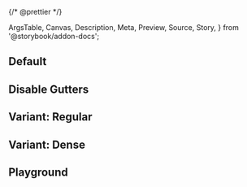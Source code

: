 {/* @prettier */}

  ArgsTable,
  Canvas,
  Description,
  Meta,
  Preview,
  Source,
  Story,
} from '@storybook/addon-docs';


<Meta
  title="Material UI/Toolbar"
  component={Toolbar}
  parameters={{}}
  render={Template}
/>

<Description of={Toolbar} />

## Default

<Canvas>
  <Story name="Primary" args={{}} />
</Canvas>

## Disable Gutters

<Canvas>
  <Story
    name="Disable Gutters"
    args={{
      disableGutters: true,
    }}
  />
</Canvas>

## Variant: Regular

<Canvas>
  <Story
    name="Variant: Regular"
    args={{
      variant: 'regular',
    }}
  />
</Canvas>

## Variant: Dense

<Canvas>
  <Story
    name="Variant: Dense"
    args={{
      variant: 'dense',
    }}
  />
</Canvas>

## Playground

<Canvas isColumn>
  <Story name="Playground" args={{}} />
</Canvas>

<ArgsTable story="Playground" />
